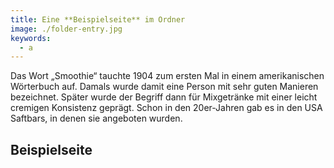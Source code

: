 ```yaml
---
title: Eine **Beispielseite** im Ordner
image: ./folder-entry.jpg
keywords:
  - a
---
```


Das Wort „Smoothie“ tauchte 1904 zum ersten Mal in einem amerikanischen
Wörterbuch auf. Damals wurde damit eine Person mit sehr guten Manieren
bezeichnet. Später wurde der Begriff dann für Mixgetränke mit einer leicht
cremigen Konsistenz geprägt. Schon in den 20er-Jahren gab es in den USA
Saftbars, in denen sie angeboten wurden.

## Beispielseite
